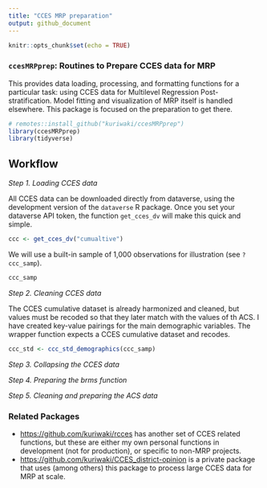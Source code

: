 ```yaml
---
title: "CCES MRP preparation"
output: github_document
---
```


```r
knitr::opts_chunk$set(echo = TRUE)
```

###  `ccesMRPprep`: __Routines to Prepare CCES data for MRP__

This provides data loading, processing, and formatting functions for
   a particular task: using CCES data for Multilevel Regression Post-stratification.
   Model fitting and visualization of MRP itself is handled elsewhere. This package
   is focused on the preparation to get there. 
   
   
```r
# remotes::install_github("kuriwaki/ccesMRPprep")
library(ccesMRPprep)
library(tidyverse)
```
   


## Workflow

_Step 1. Loading CCES data_

All CCES data can be downloaded directly from dataverse, using the development version of the `dataverse` R package.  Once you set your dataverse API token, the function `get_cces_dv` will make this quick and simple. 


```r
ccc <- get_cces_dv("cumualtive")
```

We will use a built-in sample of 1,000 observations for illustration (see `?ccc_samp`).

```r
ccc_samp
```



_Step 2. Cleaning CCES data_

The CCES cumulative dataset is already harmonized and cleaned, but values must be recoded so that they later match with the values of th ACS. I have created key-value pairings for the main demographic variables. The wrapper function expects a CCES cumulative dataset and recodes.

```r
ccc_std <- ccc_std_demographics(ccc_samp)
```


_Step 3. Collapsing the CCES data_


_Step 4. Preparing the brms function_


_Step 5. Cleaning and preparing the ACS data_





### Related Packages

- <https://github.com/kuriwaki/rcces> has another set of CCES related functions, but these
are either my own personal functions in development (not for production), or specific to 
non-MRP projects.
- <https://github.com/kuriwaki/CCES_district-opinion> is a private package that uses (among others) this package to process large CCES data for MRP at scale. 
